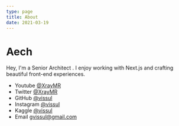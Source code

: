 ```yaml
---
type: page
title: About
date: 2021-03-19
---
```


# Aech

Hey, I'm a Senior  Architect . I enjoy working with Next.js and crafting beautiful front-end experiences.

- Youtube [@XrayMR](https://www.youtube.com/channel/UCI99yBW4quEsPUYLteQ6Jkw)
- Twitter [@XrayMR](https://twitter.com/vissul)
- GitHub [@vissul](https://github.com/vissul)
- Instagram [@vissul](https://instagram.com/vissul)
- Kaggle [@vissul](https://www.kaggle.com/mrking2019)
- Email gvissul@gmail.com
